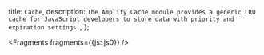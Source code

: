   title: `Cache`,
  description: `The Amplify Cache module provides a generic LRU cache for JavaScript developers to store data with priority and expiration settings.`,
};


<Fragments fragments={{js: js0}} />